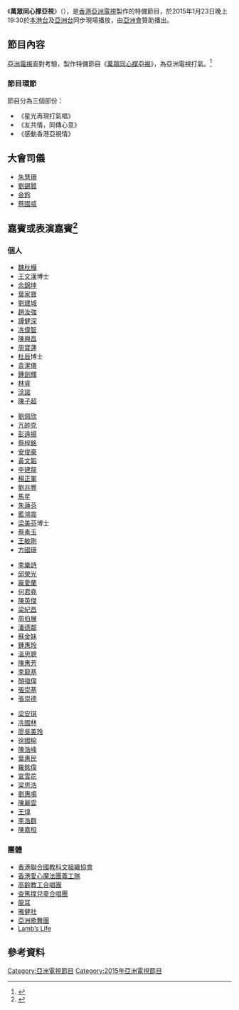 {{亞視節目
|名稱     = 萬眾同心撑亞視<br/>{{lang|en|Cheer Up ATV}}
|圖片     = [[File:萬眾同心撑亞視.png|300px]]
|類型     = 特備節目
|主持     = 
|旁白     = 
|地區     = {{HKG}}
|語言     = [[粵語|粵語]]
|集數     = 1
|監製     = 
|每集長   = 
|製作公司 = 香港[[亞洲電視有限公司|亞洲電視有限公司]]
|aTV-11首播日期 = 2015年1月23日
|aTV-11播出時間 = 19:30-23:25
|aTV-12播出日期 = 2015年1月23日
|aTV-12播出時間 = 19:30-23:25
|官方網站 = 
}}

《'''萬眾同心撑亞視'''》（{{lang-en|Cheer Up ATV}}），是[[香港|香港]][[亞洲電視|亞洲電視]]製作的特備節目，於2015年1月23日晚上19:30於[[本港台|本港台]]及[[亞洲電視亞洲台|亞洲台]]同步現場播放，由[[亞洲會|亞洲會]]贊助播出。

==節目內容==
[[亞洲電視|亞洲電視]]面對考驗，製作特備節目《[[萬眾同心撑亞視|萬眾同心撑亞視]]》，為亞洲電視打氣。<ref>{{cite web |url=http://www.hkatv.com/events/cheerupatv/index.html |title=存档副本 |accessdate=2015-01-21 |deadurl=yes |archiveurl=https://web.archive.org/web/20150121124121/http://www.hkatv.com/events/cheerupatv/index.html |archivedate=2015-01-21 }}</ref>

===節目環節===
節目分為三個部份：
*《星光再現打氣唱》
*《友共情，同傳心意》
*《感動香港亞視情》

==大會司儀==
*[[朱慧珊|朱慧珊]]
*[[劉錫賢|劉錫賢]]
*[[金鈴|金鈴]]
*[[蔡國威|蔡國威]]

==嘉賓或表演嘉賓<ref>{{cite web |language=zh-hk |url=http://www.hkatv.com/zh-hk/atv-event/38513/%E3%80%8A%E8%90%AC%E7%9C%BE%E5%90%8C%E5%BF%83%E6%92%91%E4%BA%9E%E8%A6%96%E3%80%8B%E7%BE%A9%E6%BC%94-%E5%90%84%E7%95%8C%E5%98%89%E8%B3%93%E5%8F%8B%E5%A5%BD%E5%90%8C%E5%BF%83%E9%BD%8A%E6%92%91%E7%BE%A9%E6%BC%94-%E7%82%BA%E4%BA%9E%E6%B4%B2%E9%9B%BB%E8%A6%96%E6%89%93%E6%B0%A3 |title=《萬眾同心撑亞視》義演 各界嘉賓友好同心齊撑義演 為亞洲電視打氣 |publisher=[[亞洲電視|亞洲電視]] |date=2015-01-23 |accessdate=2016-04-20 }}{{dead link|date=2018年4月 |bot=InternetArchiveBot |fix-attempted=yes }}</ref>==
===個人===
{{col-begin}}
{{col-4}}
*[[魏秋樺|魏秋樺]]
*[[王文漢|王文漢]]博士
*[[余錦坤|余錦坤]]
*[[葉家寶|葉家寶]]
*[[劉建城|劉建城]]
*[[趙汝強|趙汝強]]
*[[譚健深|譚健深]]
*[[冼偉智|冼偉智]]
*[[陳興昌|陳興昌]]
*[[周寶蓮|周寶蓮]]
*[[杜辰|杜辰]]博士
*[[袁潔儀|袁潔儀]]
*[[鍾劍輝|鍾劍輝]]
*[[林睿|林睿]]
*[[涂諾|涂諾]]
*[[陳子超|陳子超]]
{{col-4}}
*[[劉佩欣|劉佩欣]]
*[[亢帥克|亢帥克]]
*[[彭遠揚|彭遠揚]]
*[[蔡梓銘|蔡梓銘]]
*[[安俊豪|安俊豪]]
*[[黃文韜|黃文韜]]
*[[李建龍|李建龍]]
*[[楊正軍|楊正軍]]
*[[劉兆豐|劉兆豐]]
*[[馬星|馬星]]
*[[朱蓮芬|朱蓮芬]]{{BBSHK|nocat}}{{JP|nocat}}
*[[藍鴻震|藍鴻震]]{{GBSHK|nocat}}{{ISO order}}{{JP|nocat}}
*[[梁美芬|梁美芬]]博士{{JP|nocat}}
*[[蔡素玉|蔡素玉]]{{BBS|nocat}}{{JP|nocat}}
*[[王敏剛|王敏剛]]
*[[方國珊|方國珊]]
{{col-4}}
*[[李樂詩|李樂詩]]{{MH|nocat}}
*[[邱榮光|邱榮光]]{{JP|nocat}}
*[[龐愛蘭|龐愛蘭]]{{JP|nocat}}
*[[何君堯|何君堯]]
*[[陳英傑|陳英傑]]
*[[梁紀昌|梁紀昌]]
*[[周伯展|周伯展]]
*[[潘德鄰|潘德鄰]]
*[[蘇金妹|蘇金妹]]
*[[鍾惠玲|鍾惠玲]]
*[[溫思聰|溫思聰]]
*[[陳惠芳|陳惠芳]]
*[[李龍基|李龍基]]
*[[顏福偉|顏福偉]]
*[[張崇基|張崇基]]
*[[張崇德|張崇德]]
{{col-4}}
*[[梁安琪_(香港)|梁安琪]]
*[[冼國林|冼國林]]
*[[廖吳美玲|廖吳美玲]]
*[[徐國榆|徐國榆]]
*[[陳浩峰|陳浩峰]]
*[[葉惠民|葉惠民]]
*[[羅銘偉|羅銘偉]]
*[[宮雪花|宮雪花]]
*[[梁思浩|梁思浩]]
*[[劉惠鳴|劉惠鳴]]
*[[陳麗雲|陳麗雲]]
*[[王煒|王煒]]
*[[李浩群|李浩群]]
*[[陳嘉桓|陳嘉桓]]
{{col-end}}

===團體===
*[[香港聯合國教科文組織協會|香港聯合國教科文組織協會]]
*[[香港愛心魔法團義工隊|香港愛心魔法團義工隊]]
*[[高齡教工合唱團|高齡教工合唱團]]
*[[查篤撑兒童合唱團|查篤撑兒童合唱團]]
*[[龍耳|龍耳]]
*[[雅健社|雅健社]]
*[[亞洲歌舞團|亞洲歌舞團]]
*[[Lamb’s_Life|Lamb’s Life]]

==參考資料==

[[Category:亞洲電視節目|Category:亞洲電視節目]]
[[Category:2015年亞洲電視節目|Category:2015年亞洲電視節目]]